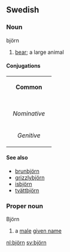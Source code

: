 ==Swedish==
===Noun===
;björn
#[[bear]]; a large animal

====Conjugations====
{| border=1 cellspacing=0 
| bgcolor=#FFFFF0 colspan=5 align=center | '''Common''' 
|- 
|- bgcolor=#FFFFF0 align=center 
! rowspan=2 | 
| colspan=2 width=105 | ''Singular'' 
| colspan=2 | ''Plural'' 
|- bgcolor=#FFFFF0 align=center 
| width=105 | ''Indefinite'' 
| width=105 | ''Definite'' 
| width=105 | ''Indefinite'' 
|  width=105 | ''Definite'' 
|- align=center 
| width=105 bgcolor=#FFFFF0 | ''Nominative'' 
| [[björn]] 
| [[björnen]] 
| [[björnar]] 
| [[björnarna]] 
|- align=center 
| width=105 bgcolor=#FFFFF0 | ''Genitive'' 
| [[björns]] 
| [[björnens]] 
| [[björnars]] 
| [[björnarnas]] 
|} 
====See also====
*[[brunbjörn]]
*[[grizzlybjörn]]
*[[isbjörn]]
*[[tvättbjörn]]
===Proper noun===
;Björn
#a [[male]] [[given name]]

[[nl:björn]]
[[sv:björn]]